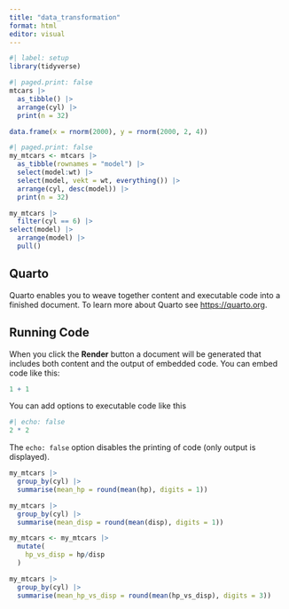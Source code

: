 ```yaml
---
title: "data_transformation"
format: html
editor: visual
---
```


```r
#| label: setup
library(tidyverse)
```

```r
#| paged.print: false
mtcars |>
  as_tibble() |>
  arrange(cyl) |>
  print(n = 32)
```

```r
data.frame(x = rnorm(2000), y = rnorm(2000, 2, 4))
```

```r
#| paged.print: false
my_mtcars <- mtcars |>
  as_tibble(rownames = "model") |>
  select(model:wt) |>
  select(model, vekt = wt, everything()) |>
  arrange(cyl, desc(model)) |>
  print(n = 32)
```

```r
my_mtcars |>
  filter(cyl == 6) |>
select(model) |>
  arrange(model) |>
  pull()
```

## Quarto

Quarto enables you to weave together content and executable code into a finished document.
To learn more about Quarto see <https://quarto.org>.

## Running Code

When you click the **Render** button a document will be generated that includes both content and the output of embedded code.
You can embed code like this:

```r
1 + 1
```

You can add options to executable code like this

```r
#| echo: false
2 * 2
```

The `echo: false` option disables the printing of code (only output is displayed).

```r
my_mtcars |>
  group_by(cyl) |>
  summarise(mean_hp = round(mean(hp), digits = 1))

```

```r
my_mtcars |>
  group_by(cyl) |>
  summarise(mean_disp = round(mean(disp), digits = 1))

```

```r
my_mtcars <- my_mtcars |>
  mutate(
    hp_vs_disp = hp/disp
  )
```

```r
my_mtcars |>
  group_by(cyl) |>
  summarise(mean_hp_vs_disp = round(mean(hp_vs_disp), digits = 3))
  
  
```
